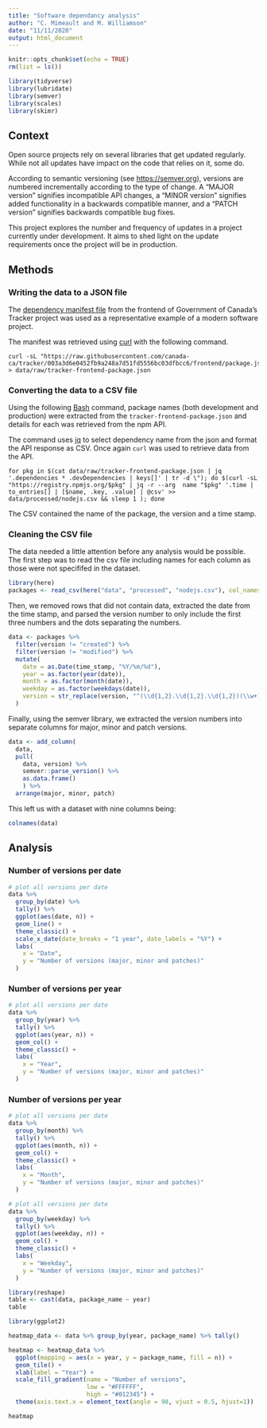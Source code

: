 ```yaml
---
title: "Software dependancy analysis"
author: "C. Mimeault and M. Williamson"
date: "11/11/2020"
output: html_document
---
```


```r
knitr::opts_chunk$set(echo = TRUE)
rm(list = ls())
```

```r
library(tidyverse)
library(lubridate)
library(semver)
library(scales)
library(skimr)
```

## Context

Open source projects rely on several libraries that get updated regularly. While not all updates have impact on the code that relies on it, some do. 

According to semantic versioning (see <https://semver.org>), versions are numbered incrementally according to the type of change. A "MAJOR version" signifies incompatible API changes, a "MINOR version" signifies added functionality in a backwards compatible manner, and a "PATCH version" signifies backwards compatible bug fixes.

This project explores the number and frequency of updates in a project currently under development. It aims to shed light on the update requirements once the project will be in production.

## Methods

### Writing the data to a JSON file
The [dependency manifest file](https://github.com/canada-ca/tracker/blob/003a3d6e0452fb9a248a7d51fd5556bc03dfbcc6/frontend/package.json) from the frontend of Government of Canada's Tracker project was used as a representative example of a modern software project.

The manifest was retrieved using [curl](https://curl.se/) with the following command.
```
curl -sL "https://raw.githubusercontent.com/canada-ca/tracker/003a3d6e0452fb9a248a7d51fd5556bc03dfbcc6/frontend/package.json" > data/raw/tracker-frontend-package.json
```
### Converting the data to a CSV file
Using the following [Bash](https://www.gnu.org/software/bash/) command, package names (both development and production) were extracted from the `tracker-frontend-package.json` and details for each was retrieved from the npm API.

The command uses [jq](https://stedolan.github.io/jq) to select dependency name from the json and format the API response as CSV. Once again `curl` was used to retrieve data from the API.
```
for pkg in $(cat data/raw/tracker-frontend-package.json | jq '.dependencies * .devDependencies | keys[]' | tr -d \"); do $(curl -sL "https://registry.npmjs.org/$pkg" | jq -r --arg  name "$pkg" '.time | to_entries[] | [$name, .key, .value] | @csv' >> data/processed/nodejs.csv && sleep 1 ); done
```

The CSV contained the name of the package, the version and a time stamp.

### Cleaning the CSV file

The data needed a little attention before any analysis would be possible. The first step was to read the csv file including names for each column as those were not specififed in the dataset.

```r
library(here)
packages <- read_csv(here("data", "processed", "nodejs.csv"), col_names = c("package_name", "version", "time_stamp"))
```

Then, we removed rows that did not contain data, extracted the date from the time stamp, and parsed the version number to only include the first three numbers and the dots separating the numbers.

```r
data <- packages %>%
  filter(version != "created") %>%
  filter(version != "modified") %>%
  mutate(
    date = as.Date(time_stamp, "%Y/%m/%d"),
    year = as.factor(year(date)),
    month = as.factor(month(date)),
    weekday = as.factor(weekdays(date)),
    version = str_replace(version, "^(\\d{1,2}.\\d{1,2}.\\d{1,2})(\\w+)$", "\\1-\\2")
  )
```

Finally, using the semver library, we extracted the version numbers into separate columns for major, minor and patch versions.

```r
data <- add_column(
  data,
  pull(
    data, version) %>%
    semver::parse_version() %>%
    as.data.frame() 
    ) %>%
  arrange(major, minor, patch)
```

This left us with a dataset with nine columns being:
```r
colnames(data)
```

## Analysis

###  Number of versions per date
```r
# plot all versions per date
data %>%
  group_by(date) %>%
  tally() %>%
  ggplot(aes(date, n)) +
  geom_line() +
  theme_classic() +
  scale_x_date(date_breaks = "1 year", date_labels = "%Y") +
  labs(
    x = "Date", 
    y = "Number of versions (major, minor and patches)"
  )
```

### Number of versions per year
```r
# plot all versions per date
data %>%
  group_by(year) %>%
  tally() %>%
  ggplot(aes(year, n)) +
  geom_col() +
  theme_classic() +
  labs(
    x = "Year", 
    y = "Number of versions (major, minor and patches)"
  )
```

### Number of versions per year
```r
# plot all versions per date
data %>%
  group_by(month) %>%
  tally() %>%
  ggplot(aes(month, n)) +
  geom_col() +
  theme_classic() +
  labs(
    x = "Month", 
    y = "Number of versions (major, minor and patches)"
  )
```


```r
# plot all versions per date
data %>%
  group_by(weekday) %>%
  tally() %>%
  ggplot(aes(weekday, n)) +
  geom_col() +
  theme_classic() +
  labs(
    x = "Weekday", 
    y = "Number of versions (major, minor and patches)"
  )
```

```r
library(reshape)
table <- cast(data, package_name ~ year)
table
```


```r
library(ggplot2)

heatmap_data <- data %>% group_by(year, package_name) %>% tally()

heatmap <- heatmap_data %>% 
  ggplot(mapping = aes(x = year, y = package_name, fill = n)) +
  geom_tile() +
  xlab(label = "Year") +
  scale_fill_gradient(name = "Number of versions",
                      low = "#FFFFFF",
                      high = "#012345") + 
  theme(axis.text.x = element_text(angle = 90, vjust = 0.5, hjust=1))

heatmap
```
